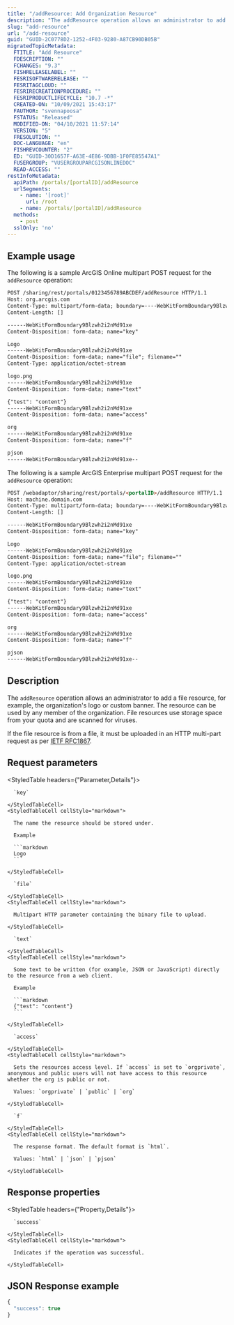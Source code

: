 ```yaml
---
title: "/addResource: Add Organization Resource"
description: "The addResource operation allows an administrator to add a file resource."
slug: "add-resource"
url: "/add-resource"
guid: "GUID-2C0778D2-1252-4F03-9280-A87CB90DB05B"
migratedTopicMetadata:
  FTITLE: "Add Resource"
  FDESCRIPTION: ""
  FCHANGES: "9.3"
  FISHRELEASELABEL: ""
  FESRISOFTWARERELEASE: ""
  FESRITAGCLOUD: ""
  FESRIRECREATIONPROCEDURE: ""
  FESRIPRODUCTLIFECYCLE: "10.7 -*"
  CREATED-ON: "10/09/2021 15:43:17"
  FAUTHOR: "svennapoosa"
  FSTATUS: "Released"
  MODIFIED-ON: "04/10/2021 11:57:14"
  VERSION: "5"
  FRESOLUTION: ""
  DOC-LANGUAGE: "en"
  FISHREVCOUNTER: "2"
  ED: "GUID-30D1657F-A63E-4E86-9DBB-1F0FE85547A1"
  FUSERGROUP: "VUSERGROUPARCGISONLINEDOC"
  READ-ACCESS: ""
restInfoMetadata:
  apiPath: /portals/[portalID]/addResource
  urlSegments:
    - name: '[root]'
      url: /root
    - name: /portals/[portalID]/addResource
  methods:
    - post
  sslOnly: 'no'
---
```


## Example usage

The following is a sample ArcGIS Online multipart POST request for the `addResource` operation:

```markdown
POST /sharing/rest/portals/0123456789ABCDEF/addResource HTTP/1.1
Host: org.arcgis.com
Content-Type: multipart/form-data; boundary=----WebKitFormBoundary9Blzwh2i2nMd91xe
Content-Length: []

------WebKitFormBoundary9Blzwh2i2nMd91xe
Content-Disposition: form-data; name="key"

Logo
------WebKitFormBoundary9Blzwh2i2nMd91xe
Content-Disposition: form-data; name="file"; filename=""
Content-Type: application/octet-stream

logo.png
------WebKitFormBoundary9Blzwh2i2nMd91xe
Content-Disposition: form-data; name="text"

{"test": "content"}
------WebKitFormBoundary9Blzwh2i2nMd91xe
Content-Disposition: form-data; name="access"

org
------WebKitFormBoundary9Blzwh2i2nMd91xe
Content-Disposition: form-data; name="f"

pjson
------WebKitFormBoundary9Blzwh2i2nMd91xe--

```

The following is a sample ArcGIS Enterprise multipart POST request for the `addResource` operation:

```markdown
POST /webadaptor/sharing/rest/portals/<portalID>/addResource HTTP/1.1
Host: machine.domain.com
Content-Type: multipart/form-data; boundary=----WebKitFormBoundary9Blzwh2i2nMd91xe
Content-Length: []

------WebKitFormBoundary9Blzwh2i2nMd91xe
Content-Disposition: form-data; name="key"

Logo
------WebKitFormBoundary9Blzwh2i2nMd91xe
Content-Disposition: form-data; name="file"; filename=""
Content-Type: application/octet-stream

logo.png
------WebKitFormBoundary9Blzwh2i2nMd91xe
Content-Disposition: form-data; name="text"

{"test": "content"}
------WebKitFormBoundary9Blzwh2i2nMd91xe
Content-Disposition: form-data; name="access"

org
------WebKitFormBoundary9Blzwh2i2nMd91xe
Content-Disposition: form-data; name="f"

pjson
------WebKitFormBoundary9Blzwh2i2nMd91xe--

```

## Description

The `addResource` operation allows an administrator to add a file resource, for example, the organization's logo or custom banner. The resource can be used by any member of the organization. File resources use storage space from your quota and are scanned for viruses.

If the file resource is from a file, it must be uploaded in an HTTP multi-part request as per [IETF RFC1867](https://www.ietf.org/rfc/rfc1867.txt).


##  Request parameters

<StyledTable headers={"Parameter,Details"}>
  <StyledTableRow>
    <StyledTableCell cellStyle="markdown">

      `key` 

    </StyledTableCell>
    <StyledTableCell cellStyle="markdown">

      The name the resource should be stored under.

      Example

      ```markdown
      Logo
      ```

    </StyledTableCell>
  </StyledTableRow>
  <StyledTableRow>
    <StyledTableCell cellStyle="markdown">

      `file` 

    </StyledTableCell>
    <StyledTableCell cellStyle="markdown">

      Multipart HTTP parameter containing the binary file to upload.

    </StyledTableCell>
  </StyledTableRow>
  <StyledTableRow>
    <StyledTableCell cellStyle="markdown">

      `text` 

    </StyledTableCell>
    <StyledTableCell cellStyle="markdown">

      Some text to be written (for example, JSON or JavaScript) directly to the resource from a web client.

      Example

      ```markdown
      {"test": "content"}
      ```

    </StyledTableCell>
  </StyledTableRow>
  <StyledTableRow>
    <StyledTableCell cellStyle="markdown">

      `access` 

    </StyledTableCell>
    <StyledTableCell cellStyle="markdown">

      Sets the resources access level. If `access` is set to `orgprivate`, anonymous and public users will not have access to this resource whether the org is public or not.

      Values: `orgprivate` | `public` | `org`

    </StyledTableCell>
  </StyledTableRow>
  <StyledTableRow>
    <StyledTableCell cellStyle="markdown">

      `f` 

    </StyledTableCell>
    <StyledTableCell cellStyle="markdown">

      The response format. The default format is `html`.

      Values: `html` | `json` | `pjson`

    </StyledTableCell>
  </StyledTableRow>
</StyledTable>


## Response properties

<StyledTable headers={"Property,Details"}>
  <StyledTableRow>
    <StyledTableCell cellStyle="markdown">

      `success` 

    </StyledTableCell>
    <StyledTableCell cellStyle="markdown">

      Indicates if the operation was successful.

    </StyledTableCell>
  </StyledTableRow>
</StyledTable>


## JSON Response example

```javascript
{
  "success": true
}
```